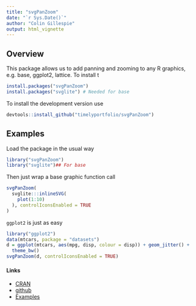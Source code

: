 ```yaml
---
title: "svgPanZoom"
date: "`r Sys.Date()`"
author: "Colin Gillespie"
output: html_vignette
---
```

  
<!--
%\VignetteEngine{knitr::rmarkdown}
%\VignetteIndexEntry{svgPanZoom}
-->
  
## Overview

This package allows us to add panning and zooming to any R graphics, e.g. base, ggplot2, lattice.
To install t
```r
install.packages("svgPanZoom")
install.packages("svglite") # Needed for base
```
To install the development version use
```r
devtools::install_github("timelyportfolio/svgPanZoom")
```

## Examples

Load the package in the usual way
```r
library("svgPanZoom")
library("svglite")## For base
```
Then just wrap a base graphic function call
```r
svgPanZoom(
  svglite:::inlineSVG(
    plot(1:10)
  ), controlIconsEnabled = TRUE
)
```
`ggplot2` is just as easy
```r
library("ggplot2")
data(mtcars, package = "datasets")
d = ggplot(mtcars, aes(mpg, disp, colour = disp)) + geom_jitter() +
  theme_bw()
svgPanZoom(d, controlIconsEnabled = TRUE)
```

#### Links

  * [CRAN](https://cran.rstudio.com/web/packages/svgPanZoom/)
  * [github](https://github.com/timelyportfolio/svgPanZoom)
  * [Examples](http://www.buildingwidgets.com/blog/2015/1/15/week-02-)
